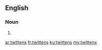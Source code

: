 ==English==

===Noun===
{{head|en|plural}}

# {{plural of|twitten|lang=en|nocat=1}}

[[ar:twittens]]
[[fr:twittens]]
[[ku:twittens]]
[[my:twittens]]